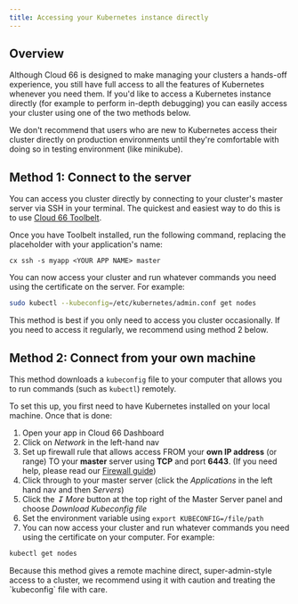 ```yaml
---
title: Accessing your Kubernetes instance directly
---
```


## Overview

Although Cloud 66 is designed to make managing your clusters a hands-off experience, you still have full access to all the features of Kubernetes whenever you need them. If you'd like to access a Kubernetes instance directly (for example to perform in-depth debugging) you can easily access your cluster using one of the two methods below. 

<Callout type="warning" title="Take care when connecting to production clusters">
 We don't recommend that users who are new to Kubernetes access their cluster directly on production environments until they're comfortable with doing so in testing environment (like minikube). 
</Callout>

## Method 1: Connect to the server

You can access you cluster directly by connecting to your cluster's master server via SSH in your terminal. The quickest and easiest way to do this is to use [Cloud 66 Toolbelt](/docs/toolbelt/toolbelt#ssh). 

Once you have Toolbelt installed, run the following command, replacing the placeholder with your application's name:

```
cx ssh -s myapp <YOUR APP NAME> master
```

You can now access your cluster and run whatever commands you need using the certificate on the server. For example:

```bash
sudo kubectl --kubeconfig=/etc/kubernetes/admin.conf get nodes
```

This method is best if you only need to access you cluster occasionally. If you need to access it regularly, we recommend using method 2 below. 

## Method 2: Connect from your own machine

This method downloads a `kubeconfig` file to your computer that allows you to run commands (such as `kubectl`) remotely.

To set this up, you first need to have Kubernetes installed on your local machine. Once that is done:

1. Open your app in Cloud 66 Dashboard
2. Click on *Network* in the left-hand nav
3. Set up firewall rule that allows access FROM your **own IP address** (or range) TO your **master** server using **TCP** and port **6443**. (If you need help, please read our [Firewall guide](/docs/security/firewall-rule))
4. Click through to your master server (click the *Applications* in the left hand nav and then *Servers*)
5. Click the *&#8615; More* button at the top right of the Master Server panel and choose *Download Kubeconfig file* 
6. Set the environment variable using `export KUBECONFIG=/file/path`
7. You can now access your cluster and run whatever commands you need using the certificate on your computer. For example:

```bash
kubectl get nodes
```

<Callout type="warning" title="Use this method with great caution">
Because this method gives a remote machine direct, super-admin-style access to a cluster, we recommend using it with caution and treating the `kubeconfig` file with care.
</Callout>
